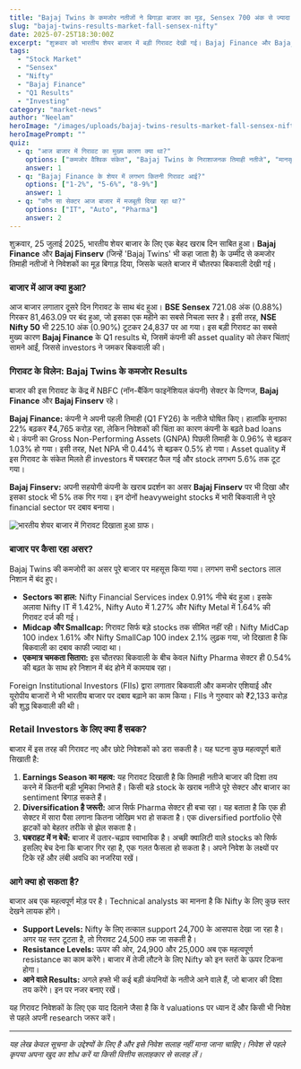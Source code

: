 ```yaml
---
title: "Bajaj Twins के कमजोर नतीजों ने बिगाड़ा बाजार का मूड, Sensex 700 अंक से ज्यादा टूटा"
slug: "bajaj-twins-results-market-fall-sensex-nifty"
date: 2025-07-25T18:30:00Z
excerpt: "शुक्रवार को भारतीय शेयर बाजार में बड़ी गिरावट देखी गई। Bajaj Finance और Bajaj Finserv के कमजोर तिमाही नतीजों के कारण Sensex और Nifty एक महीने के निचले स्तर पर बंद हुए। जानिए इस गिरावट की पूरी कहानी।"
tags:
  - "Stock Market"
  - "Sensex"
  - "Nifty"
  - "Bajaj Finance"
  - "Q1 Results"
  - "Investing"
category: "market-news"
author: "Neelam"
heroImage: "/images/uploads/bajaj-twins-results-market-fall-sensex-nifty/hero-image.jpg"
heroImagePrompt: ""
quiz:
  - q: "आज बाजार में गिरावट का मुख्य कारण क्या था?"
    options: ["कमजोर वैश्विक संकेत", "Bajaj Twins के निराशाजनक तिमाही नतीजे", "मानसून की चिंता"]
    answer: 1
  - q: "Bajaj Finance के शेयर में लगभग कितनी गिरावट आई?"
    options: ["1-2%", "5-6%", "8-9%"]
    answer: 1
  - q: "कौन सा सेक्टर आज बाजार में मजबूती दिखा रहा था?"
    options: ["IT", "Auto", "Pharma"]
    answer: 2
---
```


शुक्रवार, 25 जुलाई 2025, भारतीय शेयर बाजार के लिए एक बेहद खराब दिन साबित हुआ। **Bajaj Finance** और **Bajaj Finserv** (जिन्हें 'Bajaj Twins' भी कहा जाता है) के उम्मीद से कमजोर तिमाही नतीजों ने निवेशकों का मूड बिगाड़ दिया, जिसके चलते बाजार में चौतरफा बिकवाली देखी गई।

### बाजार में आज क्या हुआ?

आज बाजार लगातार दूसरे दिन गिरावट के साथ बंद हुआ। **BSE Sensex** 721.08 अंक (0.88%) गिरकर 81,463.09 पर बंद हुआ, जो इसका एक महीने का सबसे निचला स्तर है। इसी तरह, **NSE Nifty 50** भी 225.10 अंक (0.90%) टूटकर 24,837 पर आ गया। इस बड़ी गिरावट का सबसे मुख्य कारण **Bajaj Finance** के Q1 results थे, जिसमें कंपनी की asset quality को लेकर चिंताएं सामने आईं, जिससे investors ने जमकर बिकवाली की।

### गिरावट के विलेन: Bajaj Twins के कमजोर Results

बाजार की इस गिरावट के केंद्र में NBFC (नॉन-बैंकिंग फाइनेंशियल कंपनी) सेक्टर के दिग्गज, **Bajaj Finance** और **Bajaj Finserv** रहे।

**Bajaj Finance:** कंपनी ने अपनी पहली तिमाही (Q1 FY26) के नतीजे घोषित किए। हालांकि मुनाफा 22% बढ़कर ₹4,765 करोड़ रहा, लेकिन निवेशकों की चिंता का कारण कंपनी के बढ़ते bad loans थे। कंपनी का Gross Non-Performing Assets (GNPA) पिछली तिमाही के 0.96% से बढ़कर 1.03% हो गया। इसी तरह, Net NPA भी 0.44% से बढ़कर 0.5% हो गया। Asset quality में इस गिरावट के संकेत मिलते ही investors में घबराहट फैल गई और stock लगभग 5.6% तक टूट गया।

**Bajaj Finserv:** अपनी सहयोगी कंपनी के खराब प्रदर्शन का असर **Bajaj Finserv** पर भी दिखा और इसका stock भी 5% तक गिर गया। इन दोनों heavyweight stocks में भारी बिकवाली ने पूरे financial sector पर दबाव बनाया।

![भारतीय शेयर बाजार में गिरावट दिखाता हुआ ग्राफ।](/images/uploads/bajaj-twins-results-market-fall-sensex-nifty/market-downtrend.png)

### बाजार पर कैसा रहा असर?

Bajaj Twins की कमजोरी का असर पूरे बाजार पर महसूस किया गया। लगभग सभी sectors लाल निशान में बंद हुए।

*   **Sectors का हाल:** Nifty Financial Services index 0.91% नीचे बंद हुआ। इसके अलावा Nifty IT में 1.42%, Nifty Auto में 1.27% और Nifty Metal में 1.64% की गिरावट दर्ज की गई।
*   **Midcap और Smallcap:** गिरावट सिर्फ बड़े stocks तक सीमित नहीं रही। Nifty MidCap 100 index 1.61% और Nifty SmallCap 100 index 2.1% लुढ़क गया, जो दिखाता है कि बिकवाली का दबाव काफी ज्यादा था।
*   **एकमात्र चमकता सितारा:** इस चौतरफा बिकवाली के बीच केवल Nifty Pharma सेक्टर ही 0.54% की बढ़त के साथ हरे निशान में बंद होने में कामयाब रहा।

Foreign Institutional Investors (FIIs) द्वारा लगातार बिकवाली और कमजोर एशियाई और यूरोपीय बाजारों ने भी भारतीय बाजार पर दबाव बढ़ाने का काम किया। FIIs ने गुरुवार को ₹2,133 करोड़ की शुद्ध बिकवाली की थी।

### Retail Investors के लिए क्या हैं सबक?

बाजार में इस तरह की गिरावट नए और छोटे निवेशकों को डरा सकती है। यह घटना कुछ महत्वपूर्ण बातें सिखाती है:

1.  **Earnings Season का महत्व:** यह गिरावट दिखाती है कि तिमाही नतीजे बाजार की दिशा तय करने में कितनी बड़ी भूमिका निभाते हैं। किसी बड़े stock के खराब नतीजे पूरे सेक्टर और बाजार का sentiment बिगाड़ सकते हैं।
2.  **Diversification है जरूरी:** आज सिर्फ Pharma सेक्टर ही बचा रहा। यह बताता है कि एक ही सेक्टर में सारा पैसा लगाना कितना जोखिम भरा हो सकता है। एक diversified portfolio ऐसे झटकों को बेहतर तरीके से झेल सकता है।
3.  **घबराहट में न बेचें:** बाजार में उतार-चढ़ाव स्वाभाविक है। अच्छी क्वालिटी वाले stocks को सिर्फ इसलिए बेच देना कि बाजार गिर रहा है, एक गलत फैसला हो सकता है। अपने निवेश के लक्ष्यों पर टिके रहें और लंबी अवधि का नजरिया रखें।

### आगे क्या हो सकता है?

बाजार अब एक महत्वपूर्ण मोड़ पर है। Technical analysts का मानना है कि Nifty के लिए कुछ स्तर देखने लायक होंगे।

*   **Support Levels:** Nifty के लिए तत्काल support 24,700 के आसपास देखा जा रहा है। अगर यह स्तर टूटता है, तो गिरावट 24,500 तक जा सकती है।
*   **Resistance Levels:** ऊपर की ओर, 24,900 और 25,000 अब एक महत्वपूर्ण resistance का काम करेंगे। बाजार में तेजी लौटने के लिए Nifty को इन स्तरों के ऊपर टिकना होगा।
*   **आने वाले Results:** अगले हफ्ते भी कई बड़ी कंपनियों के नतीजे आने वाले हैं, जो बाजार की दिशा तय करेंगे। इन पर नजर बनाए रखें।

यह गिरावट निवेशकों के लिए एक याद दिलाने जैसा है कि वे valuations पर ध्यान दें और किसी भी निवेश से पहले अपनी research जरूर करें।

---
*यह लेख केवल सूचना के उद्देश्यों के लिए है और इसे निवेश सलाह नहीं माना जाना चाहिए। निवेश से पहले कृपया अपना खुद का शोध करें या किसी वित्तीय सलाहकार से सलाह लें।*